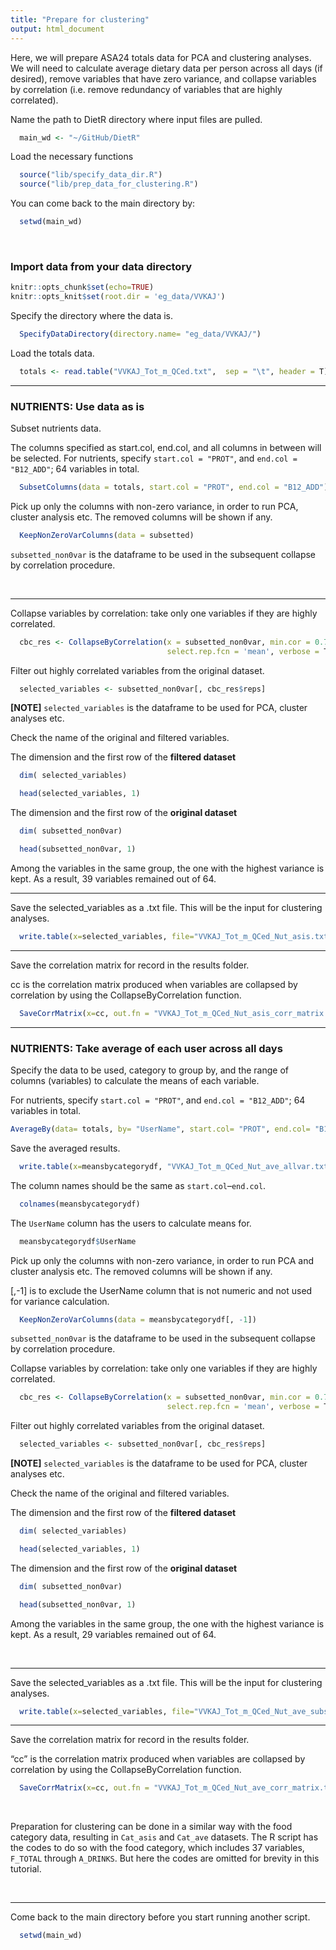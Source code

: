 ```yaml
---
title: "Prepare for clustering"
output: html_document
---
```


Here, we will prepare ASA24 totals data for PCA and clustering analyses. We will need to calculate average dietary data per person across all days (if desired), remove variables that have zero variance, and collapse variables by correlation (i.e. remove redundancy of variables that are highly correlated).

Name the path to DietR directory where input files are pulled.
```r
  main_wd <- "~/GitHub/DietR"
```

Load the necessary functions
```r
  source("lib/specify_data_dir.R")
  source("lib/prep_data_for_clustering.R")
```

You can come back to the main directory by:
```r
  setwd(main_wd)
```

<br>

### Import data from your data directory

```r
knitr::opts_chunk$set(echo=TRUE)
knitr::opts_knit$set(root.dir = 'eg_data/VVKAJ')
```

Specify the directory where the data is.
```r
  SpecifyDataDirectory(directory.name= "eg_data/VVKAJ/")
```
<!-- [NOTE] SpecifyDataDirectory function is not executed by R markdown, but just showing  -->
<!--  the code so that this tutorial will have the same code as the R script.  -->

Load the totals data.
```r
  totals <- read.table("VVKAJ_Tot_m_QCed.txt",  sep = "\t", header = T)
```

---

### NUTRIENTS: Use data as is

Subset nutrients data.

The columns specified as start.col, end.col, and all columns in between will be selected. For nutrients, specify `start.col = "PROT"`,  and `end.col = "B12_ADD"`; 64 variables in total.
```r
  SubsetColumns(data = totals, start.col = "PROT", end.col = "B12_ADD")  
```

Pick up only the columns with non-zero variance, in order to run PCA, cluster analysis etc. The removed columns will be shown if any.
```r
  KeepNonZeroVarColumns(data = subsetted)
```

`subsetted_non0var` is the dataframe to be used in the subsequent collapse by correlation procedure.

<br>

---

Collapse variables by correlation: take only one variables if they are highly correlated.
```r
  cbc_res <- CollapseByCorrelation(x = subsetted_non0var, min.cor = 0.75, 
                                   select.rep.fcn = 'mean', verbose = T)
```

Filter out highly correlated variables from the original dataset.
```r
  selected_variables <- subsetted_non0var[, cbc_res$reps]
```

**[NOTE]** `selected_variables` is the dataframe to be used for PCA, cluster analyses etc.
  
Check the name of the original and filtered variables.


The dimension and the first row of the **filtered dataset**
```r
  dim( selected_variables)
```

```r
  head(selected_variables, 1)
```

The dimension and the first row of the **original dataset**
```r
  dim( subsetted_non0var)
```

```r
  head(subsetted_non0var, 1)
```

Among the variables in the same group, the one with the highest variance is kept. As a result, 39 variables remained out of 64.

---

Save the selected_variables as a .txt file. This will be the input for clustering analyses. 
```r
  write.table(x=selected_variables, file="VVKAJ_Tot_m_QCed_Nut_asis.txt", sep="\t", row.names=F, quote=F)
```

---

Save the correlation matrix for record in the results folder.

cc is the correlation matrix produced when variables are collapsed by correlation by using the CollapseByCorrelation function.
```r
  SaveCorrMatrix(x=cc, out.fn = "VVKAJ_Tot_m_QCed_Nut_asis_corr_matrix.txt")
```

---

### NUTRIENTS: Take average of each user across all days 

Specify the data to be used, category to group by, and the range of columns (variables) to calculate the means of each variable.

For nutrients, specify `start.col = "PROT"`,  and `end.col = "B12_ADD"`; 64 variables in total.
```r
AverageBy(data= totals, by= "UserName", start.col= "PROT", end.col= "B12_ADD")
```

Save the averaged results.
```r
  write.table(x=meansbycategorydf, "VVKAJ_Tot_m_QCed_Nut_ave_allvar.txt", sep="\t", row.names=F, quote=F)
```

The column names should be the same as `start.col`--`end.col`.
```r
  colnames(meansbycategorydf)
```

The `UserName` column has the users to calculate means for.
```r
  meansbycategorydf$UserName
```

Pick up only the columns with non-zero variance, in order to run PCA and cluster analysis etc.  The removed columns will be shown if any.

[,-1] is to exclude the UserName column that is not numeric and not used for variance calculation.
```r
  KeepNonZeroVarColumns(data = meansbycategorydf[, -1])
```

`subsetted_non0var` is the dataframe to be used in the subsequent collapse by correlation procedure.

Collapse variables by correlation: take only one variables if they are highly correlated.
```r
  cbc_res <- CollapseByCorrelation(x = subsetted_non0var, min.cor = 0.75, 
                                   select.rep.fcn = 'mean', verbose = T)
```

Filter out highly correlated variables from the original dataset.
```r
  selected_variables <- subsetted_non0var[, cbc_res$reps]
```

**[NOTE]** `selected_variables` is the dataframe to be used for PCA, cluster analyses etc.

Check the name of the original and filtered variables.


The dimension and the first row of the **filtered dataset**
```r
  dim( selected_variables)
```

```r
  head(selected_variables, 1)
```

The dimension and the first row of the **original dataset**
```r
  dim( subsetted_non0var)
```

```r
  head(subsetted_non0var, 1)
```

Among the variables in the same group, the one with the highest variance is kept. As a result, 29 variables remained out of 64.

<br>

---

Save the selected_variables as a .txt file. This will be the input for clustering analyses.
```r
  write.table(x=selected_variables, file="VVKAJ_Tot_m_QCed_Nut_ave_subset.txt", sep="\t", row.names=F, quote=F)
```

---

Save the correlation matrix for record in the results folder.

"cc" is the correlation matrix produced when variables are collapsed by correlation by using the CollapseByCorrelation function.
```r
  SaveCorrMatrix(x=cc, out.fn = "VVKAJ_Tot_m_QCed_Nut_ave_corr_matrix.txt")
```

<br>

Preparation for clustering can be done in a similar way with the food category data, resulting in `Cat_asis` and `Cat_ave` datasets. The R script has the codes to do so with the food category, which includes 37 variables, `F_TOTAL` through `A_DRINKS`. But here the codes are omitted for brevity in this tutorial.

<br>

---

Come back to the main directory before you start running another script.
```r
  setwd(main_wd)
```
  
